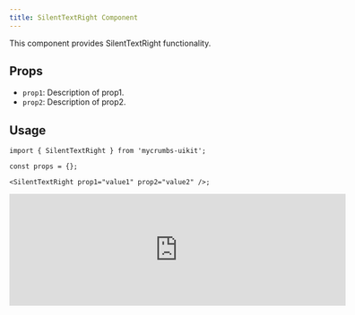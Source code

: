 ```yaml
---
title: SilentTextRight Component
---
```




This component provides SilentTextRight functionality.

## Props

- `prop1`: Description of prop1.
- `prop2`: Description of prop2.

## Usage

```tsx
import { SilentTextRight } from 'mycrumbs-uikit';

const props = {};

<SilentTextRight prop1="value1" prop2="value2" />;
```


<iframe 
  src="https://example.com" 
  width="600" 
  height="200"
  style={{ borderRadius: '12px' }}
  className="flex"
  frameBorder="0"
/>


```tsx
/*
We're constantly improving the code you see. 
Please share your feedback here: https://form.asana.com/?k=uvp-HPgd3_hyoXRBw1IcNg&d=1152665201300829
*/

import React from "react";

interface Props {
  className: any;
}

export const SilentTextRight = ({ className }: Props): JSX.Element => {
  return (
    <div className={`relative w-[38px] h-[22px] ${className}`}>
      <div className="absolute -top-px -left-px [font-family:'SF_Pro_Text-Regular',Helvetica] font-normal text-[#ff3b30] text-[15px] text-center tracking-[0] leading-[22px] whitespace-nowrap">
        Silent
      </div>
    </div>
  );
};

```